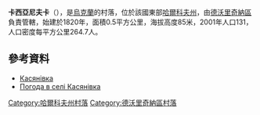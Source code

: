{{coord|49|53|12|N|37|33|23|E|scale:100000_region:UA|display=title}}

'''卡西亞尼夫卡'''（{{lang-uk|Касянівка}}），是[[烏克蘭|烏克蘭]]的村落，位於該國東部[[哈爾科夫州|哈爾科夫州]]，由[[德沃里奇納區|德沃里奇納區]]負責管轄，始建於1820年，面積0.5平方公里，海拔高度85米，2001年人口131，人口密度每平方公里264.7人。

==參考資料==
* [http://w1.c1.rada.gov.ua/pls/z7502/A005?rdat1=09.01.2009&rf7571=32874 Касянівка]{{dead link|date=2017年11月 |bot=InternetArchiveBot |fix-attempted=yes }}
* [http://weather.in.ua/ua/har'kovskaja/10246 Погода в селі Касянівка] {{Wayback|url=http://weather.in.ua/ua/har'kovskaja/10246 |date=20200202054226 }}

{{DEFAULTSORT:Касянівка}}
[[Category:哈爾科夫州村落|Category:哈爾科夫州村落]]
[[Category:德沃里奇納區村落|Category:德沃里奇納區村落]]


{{Kharkiv-geo-stub}}
